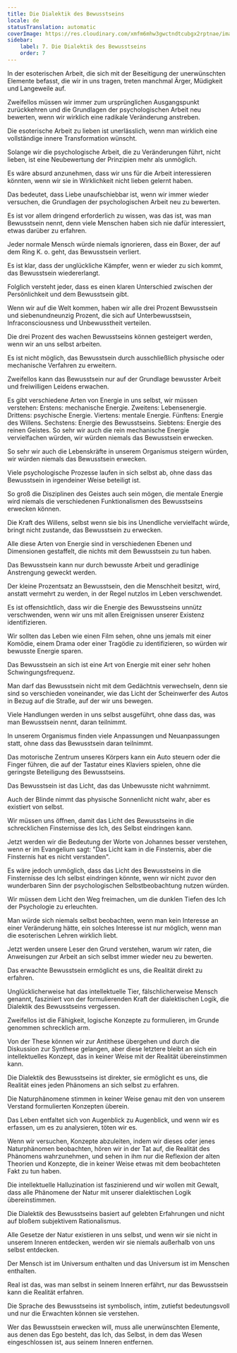 ```yaml
---
title: Die Dialektik des Bewusstseins
locale: de
statusTranslation: automatic
coverImage: https://res.cloudinary.com/xmfm6mhw3gwctndtcubgx2rptnae/image/upload/v1741354419/small_cover_la_gran_rebelion_28716e29d2.webp
sidebar:
    label: 7. Die Dialektik des Bewusstseins
    order: 7
---
```

In der esoterischen Arbeit, die sich mit der Beseitigung der unerwünschten Elemente befasst, die wir in uns tragen, treten manchmal Ärger, Müdigkeit und Langeweile auf.

Zweifellos müssen wir immer zum ursprünglichen Ausgangspunkt zurückkehren und die Grundlagen der psychologischen Arbeit neu bewerten, wenn wir wirklich eine radikale Veränderung anstreben.

Die esoterische Arbeit zu lieben ist unerlässlich, wenn man wirklich eine vollständige innere Transformation wünscht.

Solange wir die psychologische Arbeit, die zu Veränderungen führt, nicht lieben, ist eine Neubewertung der Prinzipien mehr als unmöglich.

Es wäre absurd anzunehmen, dass wir uns für die Arbeit interessieren könnten, wenn wir sie in Wirklichkeit nicht lieben gelernt haben.

Das bedeutet, dass Liebe unaufschiebbar ist, wenn wir immer wieder versuchen, die Grundlagen der psychologischen Arbeit neu zu bewerten.

Es ist vor allem dringend erforderlich zu wissen, was das ist, was man Bewusstsein nennt, denn viele Menschen haben sich nie dafür interessiert, etwas darüber zu erfahren.

Jeder normale Mensch würde niemals ignorieren, dass ein Boxer, der auf dem Ring K. o. geht, das Bewusstsein verliert.

Es ist klar, dass der unglückliche Kämpfer, wenn er wieder zu sich kommt, das Bewusstsein wiedererlangt.

Folglich versteht jeder, dass es einen klaren Unterschied zwischen der Persönlichkeit und dem Bewusstsein gibt.

Wenn wir auf die Welt kommen, haben wir alle drei Prozent Bewusstsein und siebenundneunzig Prozent, die sich auf Unterbewusstsein, Infraconsciousness und Unbewusstheit verteilen.

Die drei Prozent des wachen Bewusstseins können gesteigert werden, wenn wir an uns selbst arbeiten.

Es ist nicht möglich, das Bewusstsein durch ausschließlich physische oder mechanische Verfahren zu erweitern.

Zweifellos kann das Bewusstsein nur auf der Grundlage bewusster Arbeit und freiwilligen Leidens erwachen.

Es gibt verschiedene Arten von Energie in uns selbst, wir müssen verstehen: Erstens: mechanische Energie. Zweitens: Lebensenergie. Drittens: psychische Energie. Viertens: mentale Energie. Fünftens: Energie des Willens. Sechstens: Energie des Bewusstseins. Siebtens: Energie des reinen Geistes. So sehr wir auch die rein mechanische Energie vervielfachen würden, wir würden niemals das Bewusstsein erwecken.

So sehr wir auch die Lebenskräfte in unserem Organismus steigern würden, wir würden niemals das Bewusstsein erwecken.

Viele psychologische Prozesse laufen in sich selbst ab, ohne dass das Bewusstsein in irgendeiner Weise beteiligt ist.

So groß die Disziplinen des Geistes auch sein mögen, die mentale Energie wird niemals die verschiedenen Funktionalismen des Bewusstseins erwecken können.

Die Kraft des Willens, selbst wenn sie bis ins Unendliche vervielfacht würde, bringt nicht zustande, das Bewusstsein zu erwecken.

Alle diese Arten von Energie sind in verschiedenen Ebenen und Dimensionen gestaffelt, die nichts mit dem Bewusstsein zu tun haben.

Das Bewusstsein kann nur durch bewusste Arbeit und geradlinige Anstrengung geweckt werden.

Der kleine Prozentsatz an Bewusstsein, den die Menschheit besitzt, wird, anstatt vermehrt zu werden, in der Regel nutzlos im Leben verschwendet.

Es ist offensichtlich, dass wir die Energie des Bewusstseins unnütz verschwenden, wenn wir uns mit allen Ereignissen unserer Existenz identifizieren.

Wir sollten das Leben wie einen Film sehen, ohne uns jemals mit einer Komödie, einem Drama oder einer Tragödie zu identifizieren, so würden wir bewusste Energie sparen.

Das Bewusstsein an sich ist eine Art von Energie mit einer sehr hohen Schwingungsfrequenz.

Man darf das Bewusstsein nicht mit dem Gedächtnis verwechseln, denn sie sind so verschieden voneinander, wie das Licht der Scheinwerfer des Autos in Bezug auf die Straße, auf der wir uns bewegen.

Viele Handlungen werden in uns selbst ausgeführt, ohne dass das, was man Bewusstsein nennt, daran teilnimmt.

In unserem Organismus finden viele Anpassungen und Neuanpassungen statt, ohne dass das Bewusstsein daran teilnimmt.

Das motorische Zentrum unseres Körpers kann ein Auto steuern oder die Finger führen, die auf der Tastatur eines Klaviers spielen, ohne die geringste Beteiligung des Bewusstseins.

Das Bewusstsein ist das Licht, das das Unbewusste nicht wahrnimmt.

Auch der Blinde nimmt das physische Sonnenlicht nicht wahr, aber es existiert von selbst.

Wir müssen uns öffnen, damit das Licht des Bewusstseins in die schrecklichen Finsternisse des Ich, des Selbst eindringen kann.

Jetzt werden wir die Bedeutung der Worte von Johannes besser verstehen, wenn er im Evangelium sagt: "Das Licht kam in die Finsternis, aber die Finsternis hat es nicht verstanden".

Es wäre jedoch unmöglich, dass das Licht des Bewusstseins in die Finsternisse des Ich selbst eindringen könnte, wenn wir nicht zuvor den wunderbaren Sinn der psychologischen Selbstbeobachtung nutzen würden.

Wir müssen dem Licht den Weg freimachen, um die dunklen Tiefen des Ich der Psychologie zu erleuchten.

Man würde sich niemals selbst beobachten, wenn man kein Interesse an einer Veränderung hätte, ein solches Interesse ist nur möglich, wenn man die esoterischen Lehren wirklich liebt.

Jetzt werden unsere Leser den Grund verstehen, warum wir raten, die Anweisungen zur Arbeit an sich selbst immer wieder neu zu bewerten.

Das erwachte Bewusstsein ermöglicht es uns, die Realität direkt zu erfahren.

Unglücklicherweise hat das intellektuelle Tier, fälschlicherweise Mensch genannt, fasziniert von der formulierenden Kraft der dialektischen Logik, die Dialektik des Bewusstseins vergessen.

Zweifellos ist die Fähigkeit, logische Konzepte zu formulieren, im Grunde genommen schrecklich arm.

Von der These können wir zur Antithese übergehen und durch die Diskussion zur Synthese gelangen, aber diese letztere bleibt an sich ein intellektuelles Konzept, das in keiner Weise mit der Realität übereinstimmen kann.

Die Dialektik des Bewusstseins ist direkter, sie ermöglicht es uns, die Realität eines jeden Phänomens an sich selbst zu erfahren.

Die Naturphänomene stimmen in keiner Weise genau mit den von unserem Verstand formulierten Konzepten überein.

Das Leben entfaltet sich von Augenblick zu Augenblick, und wenn wir es erfassen, um es zu analysieren, töten wir es.

Wenn wir versuchen, Konzepte abzuleiten, indem wir dieses oder jenes Naturphänomen beobachten, hören wir in der Tat auf, die Realität des Phänomens wahrzunehmen, und sehen in ihm nur die Reflexion der alten Theorien und Konzepte, die in keiner Weise etwas mit dem beobachteten Fakt zu tun haben.

Die intellektuelle Halluzination ist faszinierend und wir wollen mit Gewalt, dass alle Phänomene der Natur mit unserer dialektischen Logik übereinstimmen.

Die Dialektik des Bewusstseins basiert auf gelebten Erfahrungen und nicht auf bloßem subjektivem Rationalismus.

Alle Gesetze der Natur existieren in uns selbst, und wenn wir sie nicht in unserem Inneren entdecken, werden wir sie niemals außerhalb von uns selbst entdecken.

Der Mensch ist im Universum enthalten und das Universum ist im Menschen enthalten.

Real ist das, was man selbst in seinem Inneren erfährt, nur das Bewusstsein kann die Realität erfahren.

Die Sprache des Bewusstseins ist symbolisch, intim, zutiefst bedeutungsvoll und nur die Erwachten können sie verstehen.

Wer das Bewusstsein erwecken will, muss alle unerwünschten Elemente, aus denen das Ego besteht, das Ich, das Selbst, in dem das Wesen eingeschlossen ist, aus seinem Inneren entfernen.

